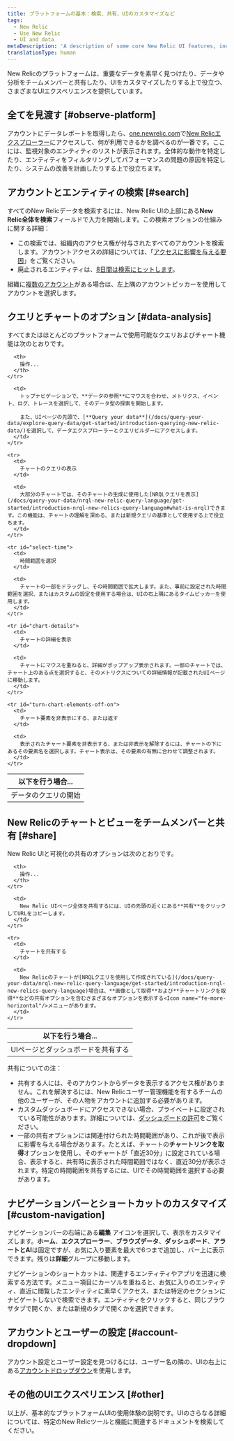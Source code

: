 ```yaml
---
title: プラットフォームの基本：検索、共有、UIのカスタマイズなど
tags:
  - New Relic
  - Use New Relic
  - UI and data
metaDescription: 'A description of some core New Relic UI features, including chart features, search features, sharing options, account selection, and more.'
translationType: human
---
```


New Relicのプラットフォームは、重要なデータを素早く見つけたり、データや分析をチームメンバーと共有したり、UIをカスタマイズしたりする上で役立つ、さまざまなUIエクスペリエンスを提供しています。

## 全てを見渡す [#observe-platform]

アカウントにデータレポートを取得したら、[one.newrelic.com](https://one.newrelic.com)で[New Relicエクスプローラー](/docs/new-relic-one/use-new-relic-one/core-concepts/entity-explorer-view-performance-across-apps-services-hosts)にアクセスして、何が利用できるかを調べるのが一番です。ここには、監視対象のエンティティのリストが表示されます。全体的な動作を特定したり、エンティティをフィルタリングしてパフォーマンスの問題の原因を特定したり、システムの改善を計画したりする上で役立ちます。

## アカウントとエンティティの検索 [#search]

すべてのNew Relicデータを検索するには、New Relic UIの上部にある**New Relic全体を検索**フィールドで入力を開始します。この検索オプションの仕組みに関する詳細：

* この検索で​​は、組織内のアクセス権が付与されたすべてのアカウントを検索します。アカウントアクセスの詳細については、「[アクセスに影響を与える要因](/docs/accounts/accounts-billing/general-account-settings/factors-affecting-access-features-data)」をご覧ください。
* 廃止されるエンティティは、[8日間は検索にヒットします](/docs/new-relic-one-entity-explorer#data-retention)。

組織に[複数のアカウント](/docs/accounts/accounts-billing/general-account-settings/factors-affecting-access-features-data)がある場合は、左上隅のアカウントピッカーを使用してアカウントを選択します。

## クエリとチャートのオプション [#data-analysis]

すべてまたはほとんどのプラットフォームで使用可能なクエリおよびチャート機能は次のとおりです。

<table>
  <thead>
    <tr>
      <th width={250}>
        以下を行う場合...
      </th>

      <th>
        操作...
      </th>
    </tr>
  </thead>

  <tbody>
    <tr>
      <td>
        データのクエリの開始
      </td>

      <td>
        トップナビゲーションで、**データの参照**にマウスを合わせ、メトリクス、イベント、ログ、トレースを選択して、そのデータ型の探索を開始します。

        また、UIページの先頭で、[**Query your data**](/docs/query-your-data/explore-query-data/get-started/introduction-querying-new-relic-data/)を選択して、データエクスプローラーとクエリビルダーにアクセスします。
      </td>
    </tr>

    <tr>
      <td>
        チャートのクエリの表示
      </td>

      <td>
        大部分のチャートでは、そのチャートの生成に使用した[NRQLクエリを表示](/docs/query-your-data/nrql-new-relic-query-language/get-started/introduction-nrql-new-relics-query-language#what-is-nrql)できます。この機能は、チャートの理解を深める、または新規クエリの基準として使用する上で役立ちます。
      </td>
    </tr>

    <tr id="select-time">
      <td>
        時間範囲を選択
      </td>

      <td>
        チャートの一部をドラッグし、その時間範囲で拡大します。また、事前に設定された時間範囲を選択、またはカスタムの設定を使用する場合は、UIの右上隅にあるタイムピッカーを使用します。
      </td>
    </tr>

    <tr id="chart-details">
      <td>
        チャートの詳細を表示
      </td>

      <td>
        チャートにマウスを重ねると、詳細がポップアップ表示されます。一部のチャートでは、チャート上のある点を選択すると、そのメトリクスについての詳細情報が記載されたUIページに移動します。
      </td>
    </tr>

    <tr id="turn-chart-elements-off-on">
      <td>
        チャート要素を非表示にする、または返す
      </td>

      <td>
        表示されたチャート要素を非表示する、または非表示を解除するには、チャートの下にあるその要素名を選択します。チャート表示は、その要素の有無に合わせて調整されます。
      </td>
    </tr>
  </tbody>
</table>

## New Relicのチャートとビューをチームメンバーと共有 [#share]

New Relic UIと可視化の共有のオプションは次のとおりです。

<table>
  <thead>
    <tr>
      <th width={250}>
        以下を行う場合...
      </th>

      <th>
        操作...
      </th>
    </tr>
  </thead>

  <tbody>
    <tr>
      <td id="permalink">
        UIページとダッシュボードを共有する
      </td>

      <td>
        New Relic UIページ全体を共有するには、UIの先頭の近くにある**共有**をクリックしてURLをコピーします。
      </td>
    </tr>

    <tr>
      <td>
        チャートを共有する
      </td>

      <td>
        New Relicのチャートが[NRQLクエリを使用して作成されている](/docs/query-your-data/nrql-new-relic-query-language/get-started/introduction-nrql-new-relics-query-language)場合は、**画像として取得**および**チャートリンクを取得**などの共有オプションを含むさまざまなオプションを表示する<Icon name="fe-more-horizontal"/>メニューがあります。
      </td>
    </tr>
  </tbody>
</table>

共有についての注：

* 共有する人には、そのアカウントからデータを表示するアクセス権がありません。これを解決するには、New Relicユーザー管理機能を有するチームの他のユーザーが、その人物をアカウントに追加する必要があります。
* カスタムダッシュボードにアクセスできない場合、プライベートに設定されている可能性があります。詳細については、[ダッシュボードの許可](/docs/query-your-data/explore-query-data/dashboards/introduction-dashboards#dashboards-permissions)をご覧ください。
* 一部の共有オプションには関連付けられた時間範囲があり、これが後で表示に影響を与える場合があります。たとえば、チャートの**チャートリンクを取得**オプションを使用し、そのチャートが「直近30分」に設定されている場合、表示すると、共有時に表示された時間範囲ではなく、直近30分が表示されます。特定の時間範囲を共有するには、UIでその時間範囲を選択する必要があります。

## ナビゲーションバーとショートカットのカスタマイズ [#custom-navigation]

ナビゲーションバーの右端にある**編集** <Icon name="fe-edit-2"/>アイコンを選択して、表示をカスタマイズします。**ホーム**、**エクスプローラー**、**ブラウズデータ**、**ダッシュボード**、**アラートとAI**は固定ですが、お気に入り要素を最大で6つまで追加し、バー上に表示できます。残りは**詳細**グループに移動します。

ナビゲーションのショートカットは、関連するエンティティやアプリを迅速に検索する方法です。メニュー項目にカーソルを重ねると、お気に入りのエンティティ、直近に閲覧したエンティティに素早くアクセス、または特定のセクションにナビゲートしないで検索できます。エンティティをクリックすると、同じブラウザタブで開くか、または新規のタブで開くかを選択できます。

## アカウントとユーザーの設定 [#account-dropdown]

アカウント設定とユーザー設定を見つけるには、ユーザー名の隣の、UIの右上にある[アカウントドロップダウン](/docs/using-new-relic/welcome-new-relic/get-started/glossary#account-dropdown)を使用します。

## その他のUIエクスペリエンス [#other]

以上が、基本的なプラットフォームUIの使用体験の説明です。UIのさらなる詳細については、特定のNew Relicツールと機能に関連するドキュメントを検索してください。